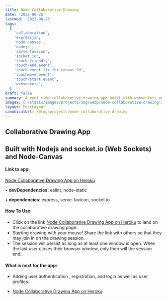 ```yaml
---
title: Node Collaborative Drawing
date: '2022-06-26'
lastmod: '2022-06-26'
tags:
  [
    'collaboration',
    'expressjs',
    'node canvas',
    'nodejs',
    'serve favicon',
    'socket.io',
    'touch-friendly',
    'touch-end event',
    'touch event fix for canvas 2d',
    'touchmove event',
    'touch-start event',
    'websockets',
  ]
draft: false
summary: A real time collaborative drawing app built with websockets and the socket.io websocket library, express, and node canvas.
images: ['/static/images/projects/img/webp/node-collaborative-drawing-app.webp']
layout: PostLayout
canonicalUrl: /blog/projects/node-collaborative-drawing
---
```


## Collaborative Drawing App

## Built with Nodejs and socket.io (Web Sockets) and Node-Canvas

#### Link to app:

[Node Collaborative Drawing App on Heroku](https://node-collaborative-drawing-app.herokuapp.com/)

• **devDependencies:**
eslint, node-static

• **dependencies**:
express, serve-favicon, socket.io

#### How To Use:

- Click on the link [Node Collaborative Drawing App on Heroku](https://node-collaborative-drawing-app.herokuapp.com/) to land on the collaborative drawing page.
- Starting drawing with your mouse! Share the link with others so that they may join in on the drawing session.
- The session will persist as long as at least one window is open. When the last user closes their browser window, only then will the session end.

#### What is next for the app:

- Adding user authentication , registration, and login as well as user profiles.

* [Node Collaborative Drawing App on Heroku](https://node-collaborative-drawing-app.herokuapp.com/)
